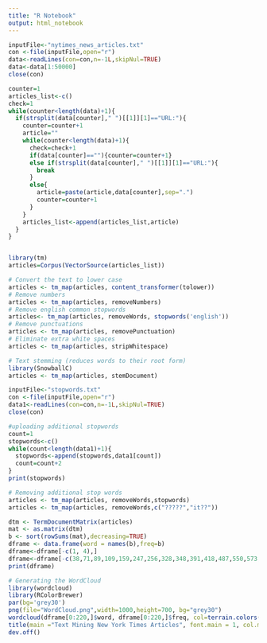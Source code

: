 ```yaml
---
title: "R Notebook"
output: html_notebook
---
```

```r
inputFile<-"nytimes_news_articles.txt"
con <-file(inputFile,open="r")
data<-readLines(con=con,n=-1L,skipNul=TRUE)
data<-data[1:50000]
close(con)
```

```r
counter=1
articles_list<-c()
check=1
while(counter<length(data)+1){
  if(strsplit(data[counter]," ")[[1]][1]=="URL:"){
    counter=counter+1
    article=""
    while(counter<length(data)+1){
      check=check+1
      if(data[counter]==""){counter=counter+1}
      else if(strsplit(data[counter]," ")[[1]][1]=="URL:"){
        break
      }
      else{
        article=paste(article,data[counter],sep=".")
        counter=counter+1
      }
    }
    articles_list<-append(articles_list,article)
  }
}
```
```r
```
```r
library(tm)
articles=Corpus(VectorSource(articles_list))
```

```r
# Convert the text to lower case
articles <- tm_map(articles, content_transformer(tolower))
# Remove numbers
articles <- tm_map(articles, removeNumbers)
# Remove english common stopwords
articles<- tm_map(articles, removeWords, stopwords('english'))
# Remove punctuations
articles <- tm_map(articles, removePunctuation)
# Eliminate extra white spaces
articles <- tm_map(articles, stripWhitespace)
```

```r
# Text stemming (reduces words to their root form)
library(SnowballC)
articles <- tm_map(articles, stemDocument)
```

```r
inputFile<-"stopwords.txt"
con <-file(inputFile,open="r")
data1<-readLines(con=con,n=-1L,skipNul=TRUE)
close(con)
```

```r
#uploading additional stopwords
count=1
stopwords<-c()
while(count<length(data1)+1){
  stopwords<-append(stopwords,data1[count])
  count=count+2
}
print(stopwords)
```

```r
# Removing additional stop words
articles <- tm_map(articles, removeWords,stopwords)
articles <- tm_map(articles, removeWords,c("?????","it??"))
```

```r
dtm <- TermDocumentMatrix(articles)
mat <- as.matrix(dtm)
b <- sort(rowSums(mat),decreasing=TRUE)
dframe <- data.frame(word = names(b),freq=b)
dframe<-dframe[-c(1, 4),]
dframe<-dframe[-c(38,71,89,109,159,247,256,328,348,391,418,487,550,573,607),]#Here Iam deleting two words which are not english
print(dframe)
```
```r
# Generating the WordCloud
library(wordcloud)
library(RColorBrewer)
par(bg='grey30')
png(file="WordCloud.png",width=1000,height=700, bg="grey30")
wordcloud(dframe[0:220,]$word, dframe[0:220,]$freq, col=terrain.colors(length(dframe[0:220,]$word), alpha=0.9), random.order=FALSE, rot.per=0.3 )
title(main ="Text Mining New York Times Articles", font.main = 1, col.main = "cornsilk3", cex.main = 1.5)
dev.off()
```

```r

```


